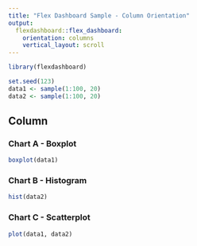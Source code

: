 ```yaml
---
title: "Flex Dashboard Sample - Column Orientation"
output: 
  flexdashboard::flex_dashboard:
    orientation: columns
    vertical_layout: scroll
---
```


```r
library(flexdashboard)
```

```r
set.seed(123)
data1 <- sample(1:100, 20)
data2 <- sample(1:100, 20)
```
Column
-----------------------------------------------------------------------

### Chart A - Boxplot

```r
boxplot(data1)
```

### Chart B - Histogram

```r
hist(data2)
```

### Chart C - Scatterplot

```r
plot(data1, data2)
```

